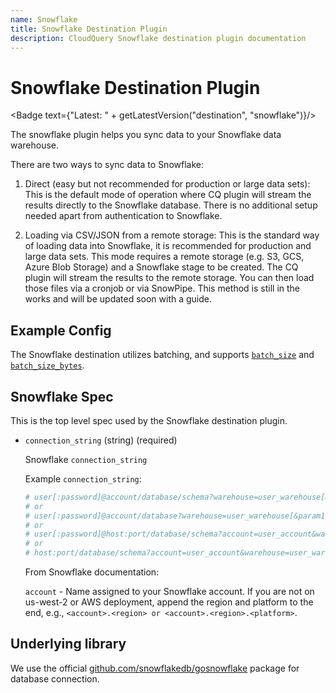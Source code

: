 ```yaml
---
name: Snowflake
title: Snowflake Destination Plugin
description: CloudQuery Snowflake destination plugin documentation
---
```

# Snowflake Destination Plugin


<Badge text={"Latest: " + getLatestVersion("destination", "snowflake")}/>

The snowflake plugin helps you sync data to your Snowflake data warehouse.

There are two ways to sync data to Snowflake:

1. Direct (easy but not recommended for production or large data sets): This is the default mode of operation where CQ plugin will stream the results directly to the Snowflake database. There is no additional setup needed apart from authentication to Snowflake.

2. Loading via CSV/JSON from a remote storage: This is the standard way of loading data into Snowflake, it is recommended for production and large data sets. This mode requires a remote storage (e.g. S3, GCS, Azure Blob Storage) and a Snowflake stage to be created. The CQ plugin will stream the results to the remote storage. You can then load those files via a cronjob or via SnowPipe. This method is still in the works and will be updated soon with a guide.

## Example Config

<Configuration />

The Snowflake destination utilizes batching, and supports [`batch_size`](/docs/reference/destination-spec#batch_size) and [`batch_size_bytes`](/docs/reference/destination-spec#batch_size_bytes).

## Snowflake Spec

This is the top level spec used by the Snowflake destination plugin.

- `connection_string` (string) (required)

  Snowflake `connection_string`

  Example `connection_string`:

  ```yaml copy
  # user[:password]@account/database/schema?warehouse=user_warehouse[&param1=value1&paramN=valueN]
  # or
  # user[:password]@account/database?warehouse=user_warehouse[&param1=value1&paramN=valueN]
  # or
  # user[:password]@host:port/database/schema?account=user_account&warehouse=user_warehouse[&param1=value1&paramN=valueN]
  # or
  # host:port/database/schema?account=user_account&warehouse=user_warehouse[&param1=value1&paramN=valueN]
  ```

  From Snowflake documentation:

  `account` - Name assigned to your Snowflake account. If you are not on us-west-2 or AWS deployment, append the region and platform to the end, e.g., `<account>.<region> or <account>.<region>.<platform>`.


## Underlying library

We use the official [github.com/snowflakedb/gosnowflake](https://github.com/snowflakedb/gosnowflake) package for database connection.
